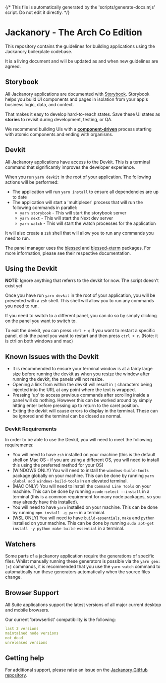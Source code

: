 {/* This file is automatically generated by the 'scripts/generate-docs.mjs' script. Do not edit it directly. */}

<Meta title="Introduction" />

# Jackanory - The Arch Co Edition

This repository contains the guidelines for building applications using the Jackanory
boilerplate codebase.

It is a living document and will be updated as and when new guidelines are agreed.

## Storybook

All Jackanory applications are documented with [Storybook](https://storybook.js.org/).
Storybook helps you build UI components and pages in isolation from your
app's business logic, data, and context.

That makes it easy to develop hard-to-reach states. Save these UI states as **stories**
to revisit during development, testing, or QA.

We recommend building UIs with a [**component-driven**](https://componentdriven.org)
process starting with atomic components and ending with organisms.

## Devkit

All Jackanory applications have access to the Devkit. This is a terminal command
that significantly improves the developer experience.

When you run `yarn devkit` in the root of your application. The following actions
will be performed:

- The application will run `yarn install` to ensure all dependencies are up to date
- The application will start a 'multiplexer' process that will run the following
  commands in parallel:
  - `yarn storybook` - This will start the storybook server
  - `yarn next` - This will start the Next dev server
  - `yarn watch` - This will start the watch processes for the application

It will also create a `zsh` shell that will allow you to run any commands you need
to run.

The panel manager uses the [blessed](https://www.npmjs.com/package/blessed) and
[blessed-xterm](https://www.npmjs.com/package/blessed-xterm) packages.
For more information, please see their respective documentation.

## Using the Devkit

**NOTE:** Ignore anything that referrs to the devkit for now. The script doesn't exist yet

Once you have run `yarn devkit` in the root of your application, you will be
presented with a `zsh` shell. This shell will allow you to run any commands you
need to run.

If you need to switch to a different panel, you can do so by simply clicking
on the panel you want to switch to.

To exit the devkit, you can press `ctrl + q` if you want to restart a specific
panel, click the panel you want to restart and then press `ctrl + r`.
(Note: it is ctrl on both windows and mac)

## Known Issues with the Devkit

- It is recommended to ensure your terminal window is at a fairly large size
  before running the devkit as when you resize the window after running the devkit,
  the panels will not resize.
- Opening a link from within the devkit will result in `|` characters being injected
  into the URL at any point where the text is wrapped.
- Pressing 'up' to access previous commands after scrolling inside a panel will do
  nothing. However this can be worked around by simply hitting enter before pressing
  up to return to the caret position.
- Exiting the devkit will cause errors to display in the terminal. These can be
  ignored and the terminal can be closed as normal.

### Devkit Requirements

In order to be able to use the Devkit, you will need to meet the following requirements:

- You will need to have `zsh` installed on your machine (this is the default shell
  on Mac OS - if you are using a different OS, you will need to install this using
  the preferred method for your OS)
- (WINDOWS ONLY) You will need to install the `windows-build-tools` package globally
  on your machine. This can be done by running `yarn global add windows-build-tools`
  in an elevated terminal.
- (MAC ONLY) You will need to install the `Command Line Tools` on your machine.
  This can be done by running `xcode-select --install` in a terminal (this is a
  common requirement for many node packages, so you may already have this installed).
- You will need to have `yarn` installed on your machine. This can be done by
  running `npm install -g yarn` in a terminal.
- (WSL ONLY) You will need to have `build-essentials`, `make` and `python` installed
  on your machine. This can be done by running `sudo apt-get install -y python make build-essential` in a terminal.

## Watchers

Some parts of a jackanory application require the generations of specific files.
Whilst manually running these generators is possible via the `yarn gen:[x]` commands,
it is recommended that you use the `yarn watch` command to automatically run these
generators automatically when the source files change.

## Browser Support

All Suite applications support the latest versions of all major current desktop
and mobile browsers.

Our current 'browserlist' compatibility is the following:

```yaml
last 2 versions
maintained node versions
not dead
unreleased versions
```

## Getting help

For additional support, please raise an issue on the [Jackanory GitHub repository](https://github.com/foxleigh81/jackanory/issues).

